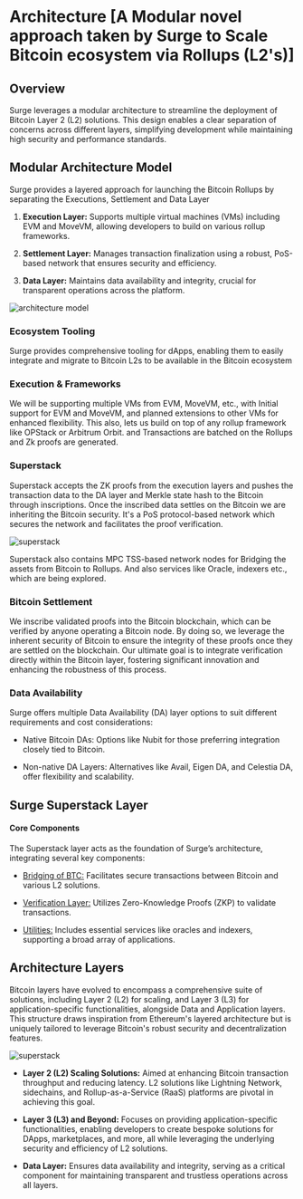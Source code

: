 # Architecture [A Modular novel approach taken by Surge to Scale Bitcoin ecosystem via Rollups (L2's)]

## Overview

Surge leverages a modular architecture to streamline the deployment of Bitcoin Layer 2 (L2) solutions. This design enables a clear separation of concerns across different layers, simplifying development while maintaining high security and performance standards.

## Modular Architecture Model

Surge provides a layered approach for launching the Bitcoin Rollups by separating the Executions, Settlement and Data Layer

1. **Execution Layer:** Supports multiple virtual machines (VMs) including EVM and MoveVM, allowing developers to build on various rollup frameworks.

2. **Settlement Layer:** Manages transaction finalization using a robust, PoS-based network that ensures security and efficiency.

3. **Data Layer:** Maintains data availability and integrity, crucial for transparent operations across the platform.

<img src="/assets/architecture-model.png" alt="architecture model" />

### Ecosystem Tooling

Surge provides comprehensive tooling for dApps, enabling them to easily integrate and migrate to Bitcoin L2s to be available in the Bitcoin ecosystem

### Execution & Frameworks

We will be supporting multiple VMs from EVM, MoveVM, etc., with Initial support for EVM and MoveVM, and planned extensions to other VMs for enhanced flexibility. This also, lets us build on top of any rollup framework like OPStack or Arbitrum Orbit. and Transactions are batched on the Rollups and Zk proofs are generated.

### Superstack

Superstack accepts the ZK proofs from the execution layers and pushes the transaction data to the DA layer and Merkle state hash to the Bitcoin through inscriptions. Once the inscribed data settles on the Bitcoin we are inheriting the Bitcoin security. It's a PoS protocol-based network which secures the network and facilitates the proof verification.

<img
  className="md:w-[60%] mx-auto"
  src="/assets/superstack.png"
  alt="superstack"
/>

Superstack also contains MPC TSS-based network nodes for Bridging the assets from Bitcoin to Rollups. And also services like Oracle, indexers etc., which are being explored.

### Bitcoin Settlement

We inscribe validated proofs into the Bitcoin blockchain, which can be verified by anyone operating a Bitcoin node. By doing so, we leverage the inherent security of Bitcoin to ensure the integrity of these proofs once they are settled on the blockchain. Our ultimate goal is to integrate verification directly within the Bitcoin layer, fostering significant innovation and enhancing the robustness of this process.

### Data Availability

Surge offers multiple Data Availability (DA) layer options to suit different requirements and cost considerations:

- Native Bitcoin DAs: Options like Nubit for those preferring integration closely tied to Bitcoin.

- Non-native DA Layers: Alternatives like Avail, Eigen DA, and Celestia DA, offer flexibility and scalability.

## Surge Superstack Layer

#### Core Components

The Superstack layer acts as the foundation of Surge’s architecture, integrating several key components:

- [Bridging of BTC:](/surge-building-blocks/mpc-tss-bridge) Facilitates secure transactions between Bitcoin and various L2 solutions.

- [Verification Layer:](/surge-building-blocks/zkp-verifier-network) Utilizes Zero-Knowledge Proofs (ZKP) to validate transactions.

- [Utilities:](/surge-building-blocks/utilities/overview) Includes essential services like oracles and indexers, supporting a broad array of applications.

## Architecture Layers

Bitcoin layers have evolved to encompass a comprehensive suite of solutions, including Layer 2 (L2) for scaling, and Layer 3 (L3) for application-specific functionalities, alongside Data and Application layers. This structure draws inspiration from Ethereum's layered architecture but is uniquely tailored to leverage Bitcoin's robust security and decentralization features.

<img
  className="md:w-[40%] mx-auto"
  src="/assets/bitcoin-layers.png"
  alt="superstack"
/>

- **Layer 2 (L2) Scaling Solutions:** Aimed at enhancing Bitcoin transaction throughput and reducing latency. L2 solutions like Lightning Network, sidechains, and Rollup-as-a-Service (RaaS) platforms are pivotal in achieving this goal.

- **Layer 3 (L3) and Beyond:** Focuses on providing application-specific functionalities, enabling developers to create bespoke solutions for DApps, marketplaces, and more, all while leveraging the underlying security and efficiency of L2 solutions.

- **Data Layer:** Ensures data availability and integrity, serving as a critical component for maintaining transparent and trustless operations across all layers.
